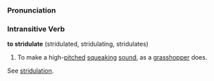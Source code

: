 ===Pronunciation===
===Intransitive Verb===
'''to stridulate''' (stridulated, stridulating, stridulates)

#To make a high-[[pitch]]ed [[squeak]]ing [[sound]], as a [[grasshopper]] does.

See [[stridulation]].